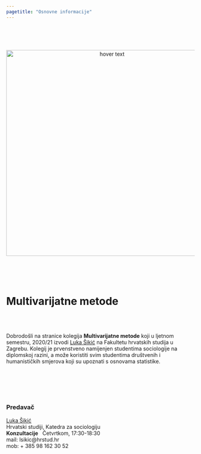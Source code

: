 ```yaml
---
pagetitle: "Osnovne informacije"
---
```



<br>
<br>
<br>

<p align="center">
  <img src="Foto/Foto1.png" width="550" title="hover text">
</p>


<br>
<br>
<br>

# **Multivarijatne metode**

<br>
<br>

Dobrodošli na stranice kolegija <b>Multivarijatne metode</b> koji u ljetnom semestru, 2020/21 izvodi [Luka Šikić](https://www.lukasikic.info/) na Fakultetu hrvatskih studija u Zagrebu. Kolegij je prvenstveno namijenjen studentima sociologije na diplomskoj razini, a može koristiti svim studentima društvenih i humanističkih smjerova koji su upoznati s osnovama statistike.

<br>
<br>
<br>
<br>

### Predavač

[Luka Šikić](https://www.lukasikic.info/)</br>
Hrvatski studiji, Katedra za sociologiju</br>
<b>Konzultacije</b>&nbsp;&nbsp;&nbsp;Četvrtkom,&nbsp;17:30-18:30</br>
mail: lsikic@hrstud.hr</br>
mob:  + 385 98 162 30 52</br>


